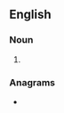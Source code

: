 ==English==

===Noun===
{{head|en|noun form}}

# {{plural of|acreage|lang=en}}

===Anagrams===
* {{anagrams|en|a=aaceegrs|gear case|gearcase}}